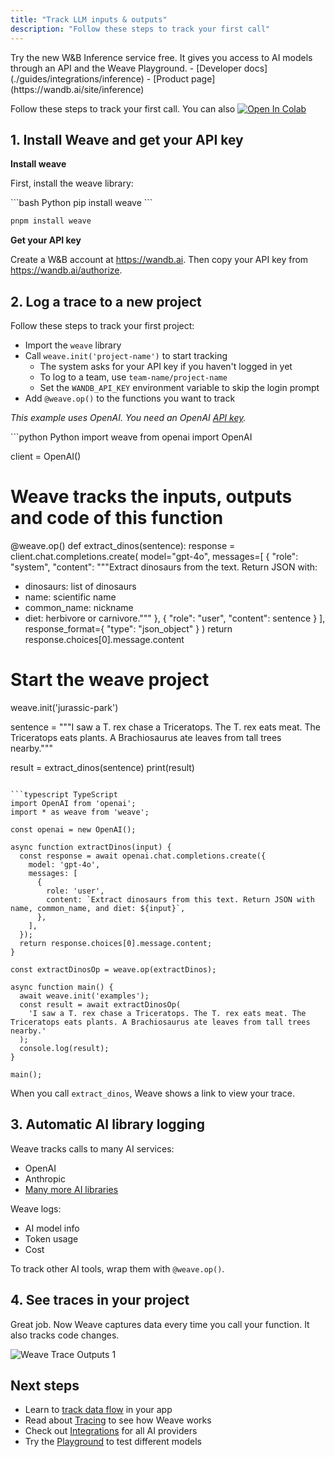 ```yaml
---
title: "Track LLM inputs & outputs"
description: "Follow these steps to track your first call"
---
```


<Info>
Try the new W&B Inference service free. It gives you access to AI models through an API and the Weave Playground.
- [Developer docs](./guides/integrations/inference)
- [Product page](https://wandb.ai/site/inference)
</Info>

Follow these steps to track your first call. You can also <a className="inline-flex items-center" target="_blank" href="http://wandb.me/weave_colab"><img src="https://colab.research.google.com/assets/colab-badge.svg" alt="Open In Colab"/></a>

## 1. Install Weave and get your API key

**Install weave**

First, install the weave library:

<CodeGroup>
```bash Python
pip install weave
```

```bash TypeScript
pnpm install weave
```
</CodeGroup>

**Get your API key**

Create a W&B account at https://wandb.ai. Then copy your API key from https://wandb.ai/authorize.

## 2. Log a trace to a new project

Follow these steps to track your first project:

- Import the `weave` library
- Call `weave.init('project-name')` to start tracking
  - The system asks for your API key if you haven't logged in yet
  - To log to a team, use `team-name/project-name`
  - Set the `WANDB_API_KEY` environment variable to skip the login prompt
- Add `@weave.op()` to the functions you want to track

_This example uses OpenAI. You need an OpenAI [API key](https://platform.openai.com/docs/quickstart/step-2-setup-your-api-key)._

<CodeGroup>
```python Python
import weave
from openai import OpenAI

client = OpenAI()

# Weave tracks the inputs, outputs and code of this function
@weave.op()
def extract_dinos(sentence):
    response = client.chat.completions.create(
        model="gpt-4o",
        messages=[
            {
                "role": "system",
                "content": """Extract dinosaurs from the text. Return JSON with:
- dinosaurs: list of dinosaurs
- name: scientific name  
- common_name: nickname
- diet: herbivore or carnivore."""
            },
            {
                "role": "user",
                "content": sentence
            }
        ],
        response_format={ "type": "json_object" }
    )
    return response.choices[0].message.content


# Start the weave project
weave.init('jurassic-park')

sentence = """I saw a T. rex chase a Triceratops. 
The T. rex eats meat. The Triceratops eats plants.
A Brachiosaurus ate leaves from tall trees nearby."""

result = extract_dinos(sentence)
print(result)
```

```typescript TypeScript
import OpenAI from 'openai';
import * as weave from 'weave';

const openai = new OpenAI();

async function extractDinos(input) {
  const response = await openai.chat.completions.create({
    model: 'gpt-4o',
    messages: [
      {
        role: 'user',
        content: `Extract dinosaurs from this text. Return JSON with name, common_name, and diet: ${input}`,
      },
    ],
  });
  return response.choices[0].message.content;
}

const extractDinosOp = weave.op(extractDinos);

async function main() {
  await weave.init('examples');
  const result = await extractDinosOp(
    'I saw a T. rex chase a Triceratops. The T. rex eats meat. The Triceratops eats plants. A Brachiosaurus ate leaves from tall trees nearby.'
  );
  console.log(result);
}

main();
```
</CodeGroup>

When you call `extract_dinos`, Weave shows a link to view your trace.

## 3. Automatic AI library logging

Weave tracks calls to many AI services:
- OpenAI
- Anthropic  
- [Many more AI libraries](./guides/integrations/index)

Weave logs:
- AI model info
- Token usage
- Cost

To track other AI tools, wrap them with `@weave.op()`.

## 4. See traces in your project

Great job. Now Weave captures data every time you call your function. It also tracks code changes.

![Weave Trace Outputs 1](./images/tutorial_trace_1.png)

## Next steps

- Learn to [track data flow](./tutorial-tracing_2) in your app
- Read about [Tracing](./guides/tracking/tracing) to see how Weave works
- Check out [Integrations](./guides/integrations/index) for all AI providers
- Try the [Playground](./guides/tools/playground) to test different models 